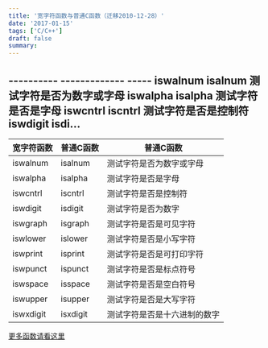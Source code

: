 ```yaml
---
title: '宽字符函数与普通C函数（迁移2010-12-28）'
date: '2017-01-15'
tags: ['C/C++']
draft: false
summary: 
---
```


---------- ------------- -----   iswalnum      isalnum  测试字符是否为数字或字母    iswalpha       isalpha         测试字符是否是字母    iswcntrl  iscntrl       测试字符是否是控制符     iswdigit   isdi...
---
| 宽字符函数 | 普通C函数          | 普通C函数 |
| ------------- |-------------| -----|
| iswalnum     | isalnum | 测试字符是否为数字或字母 |
| iswalpha      | isalpha      |   测试字符是否是字母 |
| iswcntrl | iscntrl     |  测试字符是否是控制符 |
|  iswdigit |  isdigit |  测试字符是否为数字 |
| iswgraph  |  isgraph |  测试字符是否是可见字符 |
| iswlower  | islower  |   测试字符是否是小写字符 |
| iswprint  | isprint  | 测试字符是否是可打印字符  |
| iswpunct  |  ispunct |  测试字符是否是标点符号 |
|  iswspace |  isspace |   测试字符是否是空白符号|
| iswupper  |  isupper | 测试字符是否是大写字符  |
|  iswxdigit |  isxdigit |  测试字符是否是十六进制的数字 |

[更多函数请看这里](http://blog.csdn.net/tujiaw/article/details/6103240)